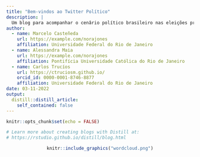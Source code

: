 ```yaml
---
title: "Bem-vindos ao Twitter Político"
description: |
  Um blog para acompanhar o cenârio político brasileiro nas eleições presidenciais 2022 através do twitter e o análise de dados.
author:
  - name: Marcelo Casteñeda
    url: https://example.com/norajones
    affiliation: Universidade Federal do Rio de Janeiro
  - name: Alessandra Maia
    url: https://example.com/norajones
    affiliation: Pontifícia Universidade Católica do Rio de Janeiro
  - name: Carlos Trucíos
    url: https://ctruciosm.github.io/
    orcid_id: 0000-0001-8746-8877
    affiliation: Universidade Federal do Rio de Janeiro
date: 03-11-2022
output:
  distill::distill_article:
    self_contained: false
---
```


```r
knitr::opts_chunk$set(echo = FALSE)

# Learn more about creating blogs with Distill at:
# https://rstudio.github.io/distill/blog.html

```

<center>

```r
knitr::include_graphics("wordcloud.png")
```

</center>


